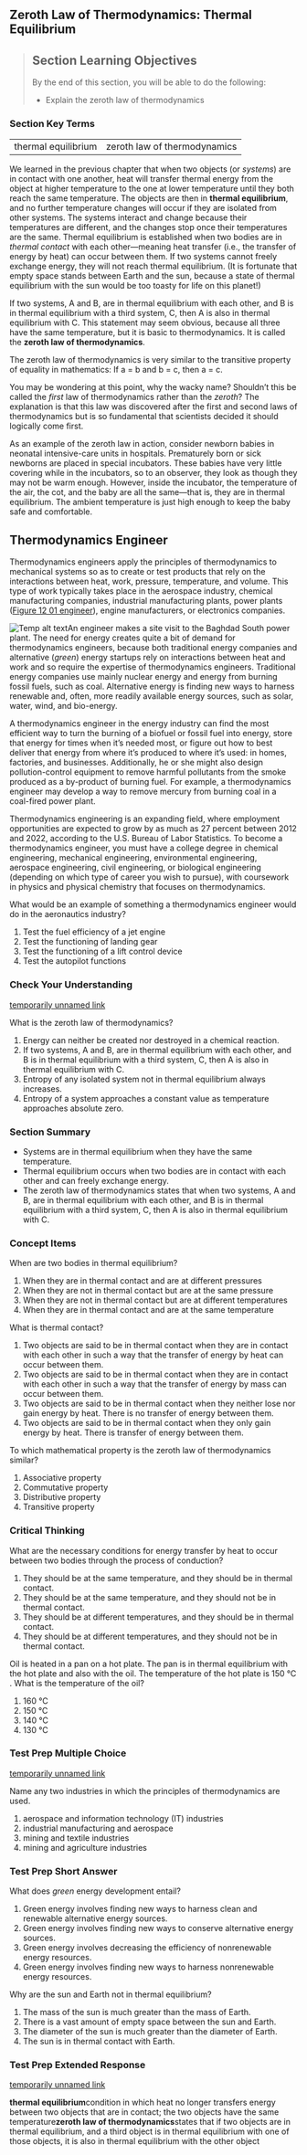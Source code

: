 ## Zeroth Law of Thermodynamics: Thermal Equilibrium
> ## Section Learning Objectives
> By the end of this section, you will be able to do the following:
> 
> * Explain the zeroth law of thermodynamics
> 
> 
### Section Key Terms

<table>  <tr>    <td>thermal equilibrium</td>    <td>zeroth law of thermodynamics</td>  </tr></table>


We learned in the previous chapter that when two objects (or *systems*) are in contact with one another, heat will transfer thermal energy from the object at higher temperature to the one at lower temperature until they both reach the same temperature. The objects are then in **thermal equilibrium**, and no further temperature changes will occur if they are isolated from other systems. The systems interact and change because their temperatures are different, and the changes stop once their temperatures are the same. Thermal equilibrium is established when two bodies are in *thermal contact* with each other—meaning heat transfer (i.e., the transfer of energy by heat) can occur between them. If two systems cannot freely exchange energy, they will not reach thermal equilibrium. (It is fortunate that empty space stands between Earth and the sun, because a state of thermal equilibrium with the sun would be too toasty for life on this planet!)

If two systems, A and B, are in thermal equilibrium with each other, and B is in thermal equilibrium with a third system, C, then A is also in thermal equilibrium with C. This statement may seem obvious, because all three have the same temperature, but it is basic to thermodynamics. It is called the **zeroth law of thermodynamics**.

The zeroth law of thermodynamics is very similar to the transitive property of equality in mathematics: If a = b and b = c, then a = c.

You may be wondering at this point, why the wacky name? Shouldn’t this be called the *first* law of thermodynamics rather than the *zeroth*? The explanation is that this law was discovered after the first and second laws of thermodynamics but is so fundamental that scientists decided it should logically come first.

As an example of the zeroth law in action, consider newborn babies in neonatal intensive-care units in hospitals. Prematurely born or sick newborns are placed in special incubators. These babies have very little covering while in the incubators, so to an observer, they look as though they may not be warm enough. However, inside the incubator, the temperature of the air, the cot, and the baby are all the same—that is, they are in thermal equilibrium. The ambient temperature is just high enough to keep the baby safe and comfortable.

## Thermodynamics Engineer
Thermodynamics engineers apply the principles of thermodynamics to mechanical systems so as to create or test products that rely on the interactions between heat, work, pressure, temperature, and volume. This type of work typically takes place in the aerospace industry, chemical manufacturing companies, industrial manufacturing plants, power plants ([Figure 12 01 engineer](Figure_12_01_engineer)), engine manufacturers, or electronics companies.

![Temp alt text](__MEDIA_URL__CNX_HSPhysics_12_01_engineer.jpg)<caption>An engineer makes a site visit to the Baghdad South power plant.</caption>
The need for energy creates quite a bit of demand for thermodynamics engineers, because both traditional energy companies and alternative (*green*) energy startups rely on interactions between heat and work and so require the expertise of thermodynamics engineers. Traditional energy companies use mainly nuclear energy and energy from burning fossil fuels, such as coal. Alternative energy is finding new ways to harness renewable and, often, more readily available energy sources, such as solar, water, wind, and bio-energy.

A thermodynamics engineer in the energy industry can find the most efficient way to turn the burning of a biofuel or fossil fuel into energy, store that energy for times when it’s needed most, or figure out how to best deliver that energy from where it’s produced to where it’s used: in homes, factories, and businesses. Additionally, he or she might also design pollution-control equipment to remove harmful pollutants from the smoke produced as a by-product of burning fuel. For example, a thermodynamics engineer may develop a way to remove mercury from burning coal in a coal-fired power plant.

Thermodynamics engineering is an expanding field, where employment opportunities are expected to grow by as much as 27 percent between 2012 and 2022, according to the U.S. Bureau of Labor Statistics. To become a thermodynamics engineer, you must have a college degree in chemical engineering, mechanical engineering, environmental engineering, aerospace engineering, civil engineering, or biological engineering (depending on which type of career you wish to pursue), with coursework in physics and physical chemistry that focuses on thermodynamics.

What would be an example of something a thermodynamics engineer would do in the aeronautics industry?

1. Test the fuel efficiency of a jet engine
2. Test the functioning of landing gear
3. Test the functioning of a lift control device
4. Test the autopilot functions

### Check Your Understanding

[temporarily unnamed link]()

What is the zeroth law of thermodynamics?

1. Energy can neither be created nor destroyed in a chemical reaction.
2. If two systems, A and B, are in thermal equilibrium with each other, and B is in thermal equilibrium with a third system, C, then A is also in thermal equilibrium with C.
3. Entropy of any isolated system not in thermal equilibrium always increases.
4. Entropy of a system approaches a constant value as temperature approaches absolute zero.



### Section Summary

* Systems are in thermal equilibrium when they have the same temperature.
* Thermal equilibrium occurs when two bodies are in contact with each other and can freely exchange energy.
* The zeroth law of thermodynamics states that when two systems, A and B, are in thermal equilibrium with each other, and B is in thermal equilibrium with a third system, C, then A is also in thermal equilibrium with C.



### Concept Items

When are two bodies in thermal equilibrium?

1. When they are in thermal contact and are at different pressures
2. When they are not in thermal contact but are at the same pressure
3. When they are not in thermal contact but are at different temperatures
4. When they are in thermal contact and are at the same temperature

What is thermal contact?

1. Two objects are said to be in thermal contact when they are in contact with each other in such a way that the transfer of energy by heat can occur between them.
2. Two objects are said to be in thermal contact when they are in contact with each other in such a way that the transfer of energy by mass can occur between them.
3. Two objects are said to be in thermal contact when they neither lose nor gain energy by heat. There is no transfer of energy between them.
4. Two objects are said to be in thermal contact when they only gain energy by heat. There is transfer of energy between them.

To which mathematical property is the zeroth law of thermodynamics similar?

1. Associative property
2. Commutative property
3. Distributive property
4. Transitive property



### Critical Thinking

What are the necessary conditions for energy transfer by heat to occur between two bodies through the process of conduction?

1. They should be at the same temperature, and they should be in thermal contact.
2. They should be at the same temperature, and they should not be in thermal contact.
3. They should be at different temperatures, and they should be in thermal contact.
4. They should be at different temperatures, and they should not be in thermal contact.

Oil is heated in a pan on a hot plate. The pan is in thermal equilibrium with the hot plate and also with the oil. The temperature of the hot plate is 150 °C . What is the temperature of the oil?

1. 160 °C
2. 150 °C
3. 140 °C
4. 130 °C



### Test Prep Multiple Choice

[temporarily unnamed link]()

Name any two industries in which the principles of thermodynamics are used.

1. aerospace and information technology (IT) industries
2. industrial manufacturing and aerospace
3. mining and textile industries
4. mining and agriculture industries



### Test Prep Short Answer

What does *green* energy development entail?

1. Green energy involves finding new ways to harness clean and renewable alternative energy sources.
2. Green energy involves finding new ways to conserve alternative energy sources.
3. Green energy involves decreasing the efficiency of nonrenewable energy resources.
4. Green energy involves finding new ways to harness nonrenewable energy resources.

Why are the sun and Earth not in thermal equilibrium?

1. The mass of the sun is much greater than the mass of Earth.
2. There is a vast amount of empty space between the sun and Earth.
3. The diameter of the sun is much greater than the diameter of Earth.
4. The sun is in thermal contact with Earth.



### Test Prep Extended Response

[temporarily unnamed link]()



**thermal equilibrium**condition in which heat no longer transfers energy between two objects that are in contact; the two objects have the same temperature**zeroth law of thermodynamics**states that if two objects are in thermal equilibrium, and a third object is in thermal equilibrium with one of those objects, it is also in thermal equilibrium with the other object